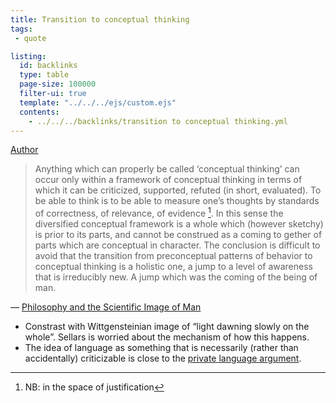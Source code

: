 ```yaml
---
title: Transition to conceptual thinking
tags:
 - quote

listing:
  id: backlinks
  type: table
  page-size: 100000
  filter-ui: true
  template: "../../../ejs/custom.ejs"
  contents:
    - ../../../backlinks/transition to conceptual thinking.yml
---
```


[Author](/docs/phil/people/Wilfrid Sellars.html)

> Anything which can properly be called 'conceptual thinking' can occur only 
within a framework of conceptual thinking in terms of which it can be criticized, 
supported, refuted (in short, evaluated). To be able to think is to be able to 
measure one's thoughts by standards of correctness, of relevance, of evidence 
[^2]. In this sense the diversified conceptual framework is a whole which 
(however sketchy) is prior to its parts, and cannot be construed as a coming to 
gether of parts which are conceptual in character. The conclusion is difficult 
to avoid that the transition from preconceptual patterns of behavior to 
conceptual thinking is a holistic one, a jump to a level of awareness that is 
irreducibly new. A jump which was the coming of the being of man.

— [Philosophy and the Scientific Image of Man](/docs/phil/works/Philosophy and the Scientific Image of Man.html)

[^2]: NB: in the space of justification


- Constrast with Wittgensteinian image of "light dawning slowly on the whole". 
  Sellars is worried about the mechanism of how this happens.
- The idea of language as something that is necessarily (rather than 
  accidentally) criticizable is close to the [private language argument](/docs/phil/works/Philosophical Investigations.html).
